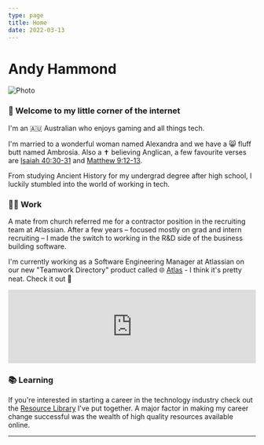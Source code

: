 ```yaml
---
type: page
title: Home
date: 2022-03-13
---
```


# Andy Hammond


<Image
  src="/images/NotACleverMan.jpeg"
  alt="Photo"
  width={1500}
  height={500}
  layout="responsive"
  priority
  className="next-image"
/>

### 👋 Welcome to my little corner of the internet

I'm an 🇦🇺 Australian who enjoys gaming and all things tech.

I'm married to a wonderful woman named Alexandra and we have a 😸 fluff butt named Ambrosia. Also a ✝️ believing Anglican, a few favourite verses are [Isaiah 40:30-31](https://www.biblegateway.com/passage/?search=Isaiah%2040%3A30-31&version=NIV) and [Matthew 9:12-13](https://www.biblegateway.com/passage/?search=Matthew%209%3A12-13&version=NIV).

From studying Ancient History for my undergrad degree after high school, I luckily stumbled into the world of working in tech.

### 👨‍💻 Work

A mate from church referred me for a contractor position in the recruiting team at Atlassian. After a few years – focused mostly on grad and intern recruiting – I made the switch to working in the R&D side of the business building software.

I'm currently working as a Software Engineering Manager at Atlassian on our new "Teamwork Directory" product called 🌐 [Atlas](http://atlassian.com/software/atlas) - I think it's pretty neat. Check it out 👀

<iframe
  width="100%"
  src="https://www.youtube.com/embed/10FGlUVmlfw"
  frameborder="0"
  allow="autoplay; encrypted-media"
  allowfullscreen
></iframe>

### 📚 Learning

If you're interested in starting a career in the technology industry check out the [Resource Library](/resource-library) I've put together. A major factor in making my career change successful was the wealth of high quality resources available online.

---
